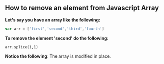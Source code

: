 
## How to remove an element from Javascript Array

**Let's say you have an array like the following:**
```Javascript
var arr = ['first','second','third','fourth']
```

**To remove the element 'second' do the following:**
```
arr.splice(1,1)
```
**Notice the following**:
The array is modified in place.



<!--**To learn how to build your own JAMStack app**, join the [React In Practice](https://frontarm.com/courses/react-in-practice/) course by [James K Nelson](https://twitter.com/james_k_nelson), where you'll build this blog from scratch.-->